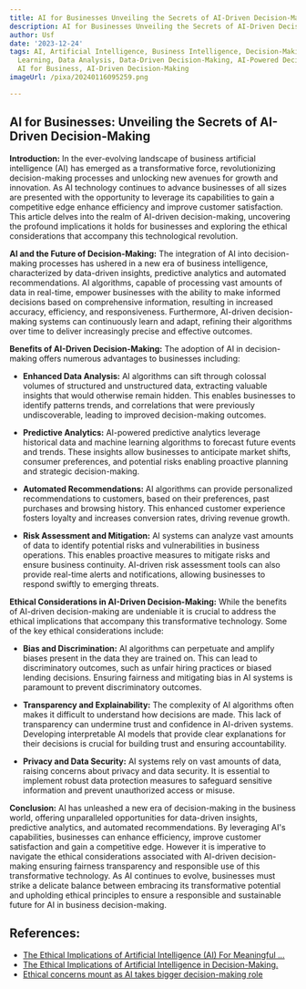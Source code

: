 ```yaml
---
title: AI for Businesses Unveiling the Secrets of AI-Driven Decision-Making
description: AI for Businesses Unveiling the Secrets of AI-Driven Decision-Making
author: Usf
date: '2023-12-24'
tags: AI, Artificial Intelligence, Business Intelligence, Decision-Making, Machine
  Learning, Data Analysis, Data-Driven Decision-Making, AI-Powered Decision-Making,
  AI for Business, AI-Driven Decision-Making
imageUrl: /pixa/20240116095259.png

---
```

## AI for Businesses: Unveiling the Secrets of AI-Driven Decision-Making

**Introduction:**
In the ever-evolving landscape of business artificial intelligence (AI)  has  emerged as a  transformative force, revolutionizing decision-making processes and unlocking new  avenues for growth and innovation. As AI technology continues to  advance businesses of all  sizes are presented with the opportunity to leverage  its capabilities to gain a competitive edge enhance efficiency and improve customer satisfaction.  This article delves  into the  realm of AI-driven decision-making,  uncovering the profound implications it  holds for businesses and  exploring  the ethical considerations  that accompany this technological  revolution.

**AI and the Future of  Decision-Making:**
The integration of AI into decision-making processes has  ushered in a new era of business intelligence, characterized by  data-driven insights, predictive analytics and automated recommendations. AI algorithms, capable of processing  vast amounts of data in real-time, empower businesses with the  ability to  make informed decisions based on  comprehensive information, resulting in  increased accuracy, efficiency, and responsiveness. Furthermore, AI-driven decision-making systems can continuously learn and adapt, refining their algorithms over  time to deliver increasingly precise and effective outcomes.

**Benefits of AI-Driven Decision-Making:**
The adoption of AI in decision-making offers numerous advantages to businesses including:

- **Enhanced  Data Analysis:** AI algorithms can sift through colossal volumes of  structured and unstructured data, extracting valuable insights that would otherwise  remain hidden. This  enables  businesses to identify patterns trends, and correlations that were previously undiscoverable,  leading to improved decision-making outcomes.

- **Predictive Analytics:** AI-powered predictive analytics leverage historical data  and  machine learning algorithms to forecast future events and trends. These insights allow businesses to anticipate market shifts, consumer preferences, and potential risks enabling  proactive planning and strategic decision-making.

- **Automated  Recommendations:** AI algorithms can  provide personalized recommendations to customers, based on their preferences, past purchases and browsing history. This enhanced customer experience fosters loyalty and increases conversion rates, driving  revenue growth.

- **Risk Assessment and Mitigation:** AI systems can analyze vast amounts of  data  to identify potential risks and vulnerabilities in business  operations. This enables proactive measures to mitigate risks and ensure business continuity. AI-driven risk assessment tools can  also provide real-time  alerts and notifications, allowing businesses to respond swiftly to emerging threats.

**Ethical Considerations in AI-Driven Decision-Making:**
While the benefits of AI-driven decision-making are undeniable it is crucial to  address the ethical implications that accompany this transformative technology. Some of the key ethical considerations include:

-  **Bias  and Discrimination:** AI algorithms can perpetuate and amplify biases present in the data they are trained on. This can lead to discriminatory outcomes, such as unfair hiring practices or biased lending decisions. Ensuring fairness and mitigating bias in  AI systems is paramount to prevent discriminatory outcomes.

- **Transparency and Explainability:**  The complexity of AI algorithms often makes it difficult to understand how decisions are made. This lack of transparency can undermine trust and confidence in AI-driven  systems. Developing interpretable  AI models that provide clear explanations for their decisions is crucial for  building trust and ensuring accountability.

- **Privacy and Data Security:** AI systems rely on vast amounts of data, raising concerns about  privacy and data security. It is essential  to implement robust data protection measures to safeguard sensitive information  and prevent unauthorized access or misuse.

**Conclusion:**
AI has unleashed a new  era of decision-making in the business world, offering unparalleled opportunities for data-driven insights, predictive analytics, and automated recommendations. By leveraging AI's capabilities, businesses  can enhance efficiency, improve customer satisfaction and gain a competitive edge. However it is imperative to navigate the ethical considerations associated with AI-driven decision-making ensuring fairness transparency and  responsible use of this transformative technology. As AI continues to evolve, businesses must strike  a delicate balance  between embracing its transformative potential and upholding ethical principles to ensure a responsible and sustainable  future for AI  in business decision-making.

## References:
- [The Ethical Implications of Artificial Intelligence (AI) For Meaningful ...](https://link.springer.com/article/10.1007/s10551-023-05339-7)
- [The Ethical Implications of Artificial Intelligence in Decision-Making.](https://www.linkedin.com/pulse/ethical-implications-artificial-intelligence-decision-making)
- [Ethical concerns mount as AI takes bigger decision-making role](https://news.harvard.edu/gazette/story/2020/10/ethical-concerns-mount-as-ai-takes-bigger-decision-making-role/)
